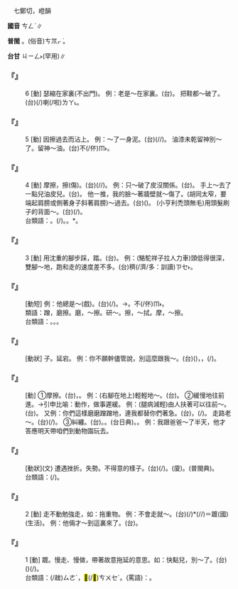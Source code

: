 
=={{ruby|蹭|ㄘㄥˋ}}==

　七鄭切，嶝韻

'''國音''' <rt>ㄘㄥˋ</rt>∥

'''普閩''' {{ruby|(文)|ㄑㄧㄥ˪}}。(俗音)<rt>ㄘㆭㆷ ͘</rt>{{ruby|、|ㄙㆭㆷ ͘}}。

'''台甘''' <rt>ㄐㄧㄥ˫</rt>(罕用)∥

    

==='''『{{ruby|蹭|ㄘㄥˋ}}』'''===
:6  [動] 瑟縮在家裏(不出門)。 例：老是～在家裏。(台){{ruby|不|ㄅㄨㆵ}}{{ruby|時|ㄒㄧˊ}}{{ruby|<mark>&#xf95d5;</mark>|ㄍㄧㄨ}}{{ruby|踮|ㄉㄧㆰ˪}}{{ruby|厝|ㄘㄨ˪}}{{ruby|內|ㄌㄞ˫}}{{ruby|面|ㆠㄧㄣ˫}}。 把鞋都～破了。(台){{ruby|鞋|ㄨㆤˊ}}{{ruby|/|ㆤˊ}}{{ruby|著|ㄉㄧㄜㆷ}}(/{{ruby|都|ㄉㄜ˫}}){{ruby|擦|ㄘㆤ˪}}{{ruby|/|ㄘㄨㆤ˪}}{{ruby|破|ㄆㄨㄚ˪}}喇(/啦)<rt>ㄌㄚ˪</rt>。
    

==='''『{{ruby|蹭|ㄘㄥˋ}}』'''===
:5  [動] 因擦過去而沾上。 例：～了一身泥。(台){{ruby|<mark>&#xf9ad7;</mark>|ㄍㄜˊ}}(/{{ruby|膏|ㄍㄜˊ}}/{{ruby|<mark>&#xffadd;</mark>|ㄏㄨㆤˊ}}){{ruby|<mark>&#xffa42;</mark>|ㄍㄚㆷ}}{{ruby|歸|ㄍㄨㄧ}}{{ruby|身|ㄒㄧㄥ}}{{ruby|軀|ㄎㄨ}}{{ruby|塗|ㄊㆦˊ}}。 油漆未乾留神別～了。留神～油。(台)不(/伓)<rt>ㆬ˫</rt>{{ruby|通|ㄊㄤ}}{{ruby|<mark>&#xffadd;</mark>|ㄏㄨㆤˊ}}{{ruby|著|ㄉㄧㄜㆷ ͘}}{{ruby|油|ㄧㄨˊ}}。
    

==='''『{{ruby|蹭|ㄘㄥˋ}}』'''===
:4  [動] 摩擦，擦(傷)。(台){{ruby|擦|ㄘㄨㆤˋ}}{{ruby|/|ㄘㆤ˪}}(/{{ruby|鑢|ㄌㄨ˪}}/{{ruby|礪|ㄌㆤ˪}}){{ruby|著|ㄉㄧㄜㆷ ͘}}。 例：只～破了皮沒關係。(台){{ruby|擦|ㄘㆤ˪}}{{ruby|/|ㄘㄨㆤ˪}}{{ruby|破|ㄆㄨㄚ˪}}{{ruby|皮|ㄆㄨㆤˊ}}{{ruby|/|ㄆㆤˊ}}{{ruby|而|ㄋㄧㄚ˫}}{{ruby|已|ㄋㄧㄚ˫}}{{ruby|無|ㆠㄜˊ}}{{ruby|要|ㄧㄠ˪}}{{ruby|緊|ㄍㄧㄣˋ}}。 手上～去了一點兒油皮兒。(台){{ruby|手|ㄑㄧㄨˋ}}{{ruby|鑢|ㄌㄨ˪}}{{ruby|一|ㄐㄧㆵ ͘}}{{ruby|下|·ㆤ˫}}{{ruby|少|ㄒㄧㄜˋ}}{{ruby|許|ㄎㄨㄚˋ}}{{ruby|<mark>&#xf9acf;</mark>|ㄌㄧㄨ˪}}{{ruby|皮|ㄆㄨㆤˊ}}{{ruby|/|ㄆㆤˊ}}。 他一推，我的臉～著牆壁就～傷了。(胡同太窄，要端起肩膀或側著身子斜著肩膀)～過去。(台){{ruby|強|ㄍㄧㆲˊ}}({{ruby|塞|ㄙㆤㆷ}}){{ruby|過|ㄍㆤ˪}}{{ruby|/|ㄍㄨㆤ˪}}{{ruby|去|ㄎㄧ˪}}。 (小亨利禿頭無毛)用頭髮刷子的背面～。(台){{ruby|用|ㄧㆲ˫}}{{ruby|柴|ㄘㄚˊ}}{{ruby|→|ㄙㄚ}}{{ruby|梳|ㄙㆤ}}{{ruby|框|ㄎㄧㄥ}}{{ruby|刮|ㄍㄨㆤㆷ}}(/{{ruby|捋|ㄌㄨㄚㆷ ͘}})。
:台類語：{{ruby|擦|ㄘㆤ˪}}。{{ruby|鑢|ㄌㄨㆤ˪}}(/{{ruby|礪|ㄌㆤ˪}})。{{ruby|鑢|ㄌㄨ˪}}。{{ruby|<mark>&#xffadd;</mark>|ㄏㄨㆤˊ}}*。
:
    

==='''『{{ruby|蹭|ㄘㄥˋ}}』'''===
:3  [動] 用沈重的腳步踩，踏。(台){{ruby|<mark>&#xffafc;</mark>|ㄌㄚㆴ}}。 例：(駱駝祥子拉人力車)頭低得很深，雙腳～地，跑和走的速度差不多。(台){{ruby|頭|ㄊㄠˊ}}{{ruby|殼|ㄎㄚㆶ}}{{ruby|栽|ㄗㄞ}}{{ruby|<mark>&#xffa42;</mark>|ㄍㄚㆷ}}{{ruby|誠|ㄐㄧㆩˊ}}{{ruby|深|ㄑㄧㆬ}}{{ruby|雙|ㄒㄧㄤ}}{{ruby|腳|ㄎㄚ}}{{ruby|<mark>&#xffafc;</mark>|ㄌㄚㆴ}}{{ruby|一|ㄐㄧㆵ ͘}}{{ruby|下|·ㆤ˫}}{{ruby|<mark>&#xffafc;</mark>|ㄌㄚㆴ}}{{ruby|一|ㄐㄧㆵ ͘}}{{ruby|下|·ㆤ˫}}{{ruby|走|ㄗㄠˋ}}{{ruby|及|ㄍㄚㆴ}}{{ruby|行|ㄍㄧㆩˊ}}{{ruby|差|ㄘㄚ}}{{ruby|無|ㆠㄜˊ}}{{ruby|若|ㄌㄨㄚ˫}}{{ruby|/|ㆣㄨㄚ˫}}穧(/濟/多：訓讀)<rt>ㄗㆤ˫</rt>{{ruby|/|ㄗㄨㆤ˫}}。
    

==='''『{{ruby|聽|ㄊㄧㄥ}}{{ruby|蹭|ㄘㄥˋ}}{{ruby|兒|ㄦ}}』'''===
: [動短] 例：他總是～(戲)。(台){{ruby|伊|ㄧ}}{{ruby|攏|ㄌㆲˋ}}{{ruby|是|ㄒㄧ˫}}{{ruby|<mark>&#xffa49;</mark>|ㆠㆤㆷ}}{{ruby|/|ㆠㄨㆤㆷ}}{{ruby|聽|ㄊㄧㆩ}}(/{{ruby|看|ㄎㄨㆩ˪}}){{ruby|無|ㆠㄜˊ}}{{ruby|錢|ㄐㆪˊ}}{{ruby|丌|ㆤ}}{{ruby|戲|ㄏㄧ˪}}。→{{ruby|<mark>&#xffa49;</mark>|ㆠㆤㆷ}}{{ruby|/|ㆠㄨㆤㆷ}}{{ruby|白|ㄅㆤㆷ ͘}}{{ruby|看|ㄎㄨㆩ˪}}。不(/伓)<rt>ㆬ˫</rt>{{ruby|出|ㄘㄨㆵ}}{{ruby|錢|ㄐㆪˊ}}。
:類語：蹭，磨擦。磨，～擦。研～。擦，～拭。摩，～擦。
:
:台類語：{{ruby|拖|ㄊㄨㄚ}}{{ruby|徙|ㄙㄨㄚˋ}}{{ruby|→|ㄙㄨㄚ}}。{{ruby|趖|ㄙㄜˊ}}。{{ruby|延|ㄧㄢˊ}}{{ruby|→|ㄑㄧㄢˊ}}。
:
    

==='''『{{ruby|蹭|ㄘㄥˋ}}{{ruby|稜|ㄌㄥˊ}}{{ruby|子|·ㄗˇ}}』'''===
: [動狀] {{ruby|磨|ㄇㄛˊ}}{{ruby|稜|ㄌㄥˊ}}子。延宕。 例：你不願幹儘管說，別這麼跟我～。(台){{ruby|汝|ㄌㄧˋ}}({{ruby|若|ㄋㄚ˫}}){{ruby|無|ㆠㄜˊ}}{{ruby|愛|ㄞ˪}}{{ruby|做|ㄗㄨㆤ˪}}{{ruby|/|ㄗㄜ˪}}，{{ruby|做|ㄗㄨㆤ˪}}{{ruby|/|ㄗㄜ˪}}{{ruby|汝|ㄌㄧˋ}}{{ruby|講|ㄍㆲˋ}}，{{ruby|免|ㆠㄧㄢˋ}}{{ruby|按|ㄢ˪}}{{ruby|爾|ㄋㄧ}}{{ruby|/|ㄋㆤ}}{{ruby|共|ㄍㄚ˫}}{{ruby|我|ㆣㄨㄚˋ}}{{ruby|拖|ㄊㄨㄚ}}(/{{ruby|拖|ㄊㄨㄚ}}{{ruby|沙|ㄙㄨㄚ}})。
    

==='''『{{ruby|磨|ㄇㄛˊ}}{{ruby|蹭|ㄘㄥˋ}}』'''===
: [動] ①摩擦。(台){{ruby|擦|ㄘㆤ˪}}{{ruby|/|ㄘㄨㆤ˪}}，{{ruby|<mark>&#xffadd;</mark>|ㄏㄨㆤˊ}}。 例：(右腳在地上)輕輕地～。(台){{ruby|輕|ㄎㄧㄣ}}{{ruby|輕|ㄎㄧㄣ}}{{ruby|仔|ㄚ}}{{ruby|<mark>&#xffadd;</mark>|ㄏㄨㆤˊ}}。 ②緩慢地往前進。→引申比喻：動作，做事遲緩。 例：(腿病減輕)由人扶著可以往前～。(台){{ruby|有|ㄨ˫}}{{ruby|人|ㄌㄤˊ}}{{ruby|插|ㄘㄚㆷ}}{{ruby|會|ㄨㆤ˫}}{{ruby|/|ㆤ˫}}{{ruby|得|ㄉㄧㆵ}}{{ruby|行|ㄍㄧㆩˊ}}{{ruby|徙|ㄙㄨㄚˋ}}{{ruby|骹|ㄎㄚ}}。 又例：你們這樣磨磨蹭蹭地，連我都替你們著急。(台){{ruby|您|ㄌㄧㄣˋ}}{{ruby|呰|ㄐㄧㄚㆷ}}{{ruby|恁|ㄌㄧㄣ˪}}{{ruby|豪|ㆣㄠˊ}}{{ruby|拖|ㄊㄨㄚ}}{{ruby|沙|ㄙㄨㄚ}}，{{ruby|連|ㄌㄧㄢˊ}}{{ruby|我|ㆣㄨㄚˋ}}{{ruby|著|ㄉㄧㄜㆷ}}(/{{ruby|都|ㄉㄜ˫}}){{ruby|替|ㄊㄨㆤ˪}}{{ruby|/|ㄊㆤ˪}}{{ruby|您|ㄌㄧㄣˋ}}{{ruby|著|ㄉㄧㄜㆷ ͘}}{{ruby|急|ㄍㄧㆴ}}。 走路老～。(台){{ruby|行|ㄍㄧㆩˊ}}{{ruby|著|ㄉㄧㄜㆷ ͘}}{{ruby|路|ㄌㆦ˫}}{{ruby|不|ㄅㄨㆵ}}{{ruby|時|ㄒㄧˊ}}{{ruby|<mark>&#xf90b4;</mark>|ㄙㄜˊ}}{{ruby|<mark>&#xf90b4;</mark>|ㄙㄜˊ}}(/{{ruby|拖|ㄊㄨㄚ}}{{ruby|拖|ㄊㄨㄚ}}{{ruby|沙|ㄙㄨㄚ}}{{ruby|沙|ㄙㄨㄚ}})。 ③糾纏。(台){{ruby|纏|ㄉㆪˊ}}。{{ruby|縈|ㆭˊ}}{{ruby|<mark>&#xf995b;</mark>|ㄗㆭˊ}}。{{ruby|掩|ㆭ}}{{ruby|唼|ㄗㆭˊ}}(台日典)。{{ruby|咒|ㄐㄧㄨ˪}}{{ruby|餾|ㄌㄧㄨ˫}}。 例：我跟爸爸～了半天，他才答應明天帶咱們到動物園玩去。
    

==='''『{{ruby|蹭|ㄘㄥˋ}}{{ruby|蹬|ㄉㄥˋ}}』'''===
: [動狀](文) 遭遇挫折。失勢。不得意的樣子。(台){{ruby|散|ㄙㆰ˪}}{{ruby|淡|ㄉㆰ˫}}(/{{ruby|散|ㄙㆰ˪}}{{ruby|誕|ㄉㄢ˫}})。(廈){{ruby|著|ㄉㄧㄜㆷ ͘}}{{ruby|窒|ㄊㄚㆵ}}。{{ruby|著|ㄉㄧㄜㆷ ͘}}{{ruby|觸|ㄉㄚㆶ}}(普閩典)。
:台類語：{{ruby|落|ㄌㆦㆶ ͘}}{{ruby|魄|ㄆㄧㆤㆶ}}(/{{ruby|拓|ㄊㆦㆶ}})。
:
    

==='''『{{ruby|蹭|ㄘㄥˋ}}』'''===
:2  [動] 走不動勉強走，如：拖重物。 例：不會走就～。(台){{ruby|行|ㄍㄧㆩˊ}}{{ruby|<mark>&#xffa45;</mark>|ㆠㆤ˫}}{{ruby|/|ㆠㄨㆤ˫}}{{ruby|去|ㄎㄧ˪}}{{ruby|著|ㄉㄧㄜㆷ}}(/{{ruby|都|ㄉㄜ˫}}){{ruby|用|ㄧㆲ˫}}{{ruby|蹳|ㄏㄨㆮㆷ}}*(/{{ruby|拖|ㄊㄨㄚ}}/{{ruby|<mark>&#xf9ad2;</mark>|ㄘㆤˊ}}){{ruby|丌|ㆤ}}＝踱(國)(生活)。 例：他倆才～到這裏來了。(台){{ruby|<mark>&#xffad9;</mark>|ㄧㄣ}}{{ruby|兩|ㄋㆭ˫}}{{ruby|個|ㆤˊ}}{{ruby|抵|ㄉㄨˋ}}{{ruby|即|ㄐㄧㄚㆷ}}{{ruby|蹳|ㄏㄨㆮㆷ}}{{ruby|到|ㄍㄠ˪}}{{ruby|<mark>&#xf8f7a;</mark>|ㄐㄧㄚ}}{{ruby|來|ㄌㄞˊ}}。
    

==='''『{{ruby|蹭|ㄘㄥˋ}}』'''===
:1  [動] 踱。慢走、慢做，帶著故意拖延的意思。如：快點兒，別～了。(台)({{ruby|趕|ㄍㄨㆩˋ}}{{ruby|緊|ㄍㄧㄣˋ}}{{ruby|行|ㄍㄧㆩˊ}}){{ruby|<mark>&#xffb49;</mark>|ㄇㄞˋ}}{{ruby|拖|ㄊㄨㄚ}}{{ruby|沙|ㄙㄨㄚ}}(/{{ruby|延|ㄑㄧㄢˊ}})。
:台類語：{{ruby|<mark>&#xf90b4;</mark>|ㄙㄜˊ}}(/趖)<rt>ㄙㄜˊ</rt>{{ruby|<mark>&#xf9ad2;</mark>|ㄘㆤˊ}}，<mark>&#xf8fe3;</mark>(/<mark>&#xf8fdb;</mark>)<rt>ㄘㄨㆤˊ</rt>。(罵語)：{{ruby|拖|ㄊㄨㄚ}}{{ruby|屎|ㄙㄞˋ}}{{ruby|連|ㄌㄧㄢˊ}}。
:
    
